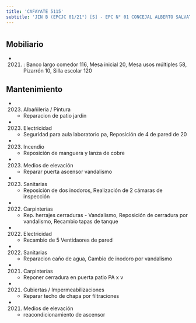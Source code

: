 ```yaml
---
title: 'CAFAYATE 5115'
subtitle: 'JIN B (EPCJC 01/21°) [S] - EPC N° 01 CONCEJAL ALBERTO SALVATORI - CENS N° 67 - PI LOS GRILLITOS'
---
```


#


## Mobiliario

*  (2021) : Banco largo comedor 116, Mesa inicial 20, Mesa usos múltiples 58, Pizarrón 10, Silla escolar 120 





## Mantenimiento

*  (2023) Albañileria / Pintura 
    + Reparacion de patio jardin

*  (2023) Electricidad 
    + Seguridad para aula laboratorio pa, Reposición de 4 de pared de 20

*  (2023) Incendio 
    + Reposición de manguera y lanza de cobre

*  (2023) Medios de elevación 
    + Reparar puerta ascensor vandalismo

*  (2023) Sanitarias 
    + Reposición de dos inodoros, Realización de 2 cámaras de inspección

*  (2022) Carpinterías 
    + Rep. herrajes cerraduras - Vandalismo, Reposición de cerradura por vandalismo, Recambio tapas de tanque

*  (2022) Electricidad 
    + Recambio de 5 Ventidaores de pared

*  (2022) Sanitarias 
    + Reparacion caño de agua, Cambio de inodoro por vandalismo

*  (2021) Carpinterías 
    + Reponer cerradura en puerta patio PA x v

*  (2021) Cubiertas / Impermeabilizaciones 
    + Reparar techo de chapa por filtraciones

*  (2021) Medios de elevación 
    + reacondicionamiento de ascensor



